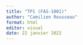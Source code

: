 ```yaml
---
title: "TP1 (FAS-1001)"
author: "Camilien Rousseau"
format: html
editor: visual
date: 22 janvier 2022
---
```


## 

